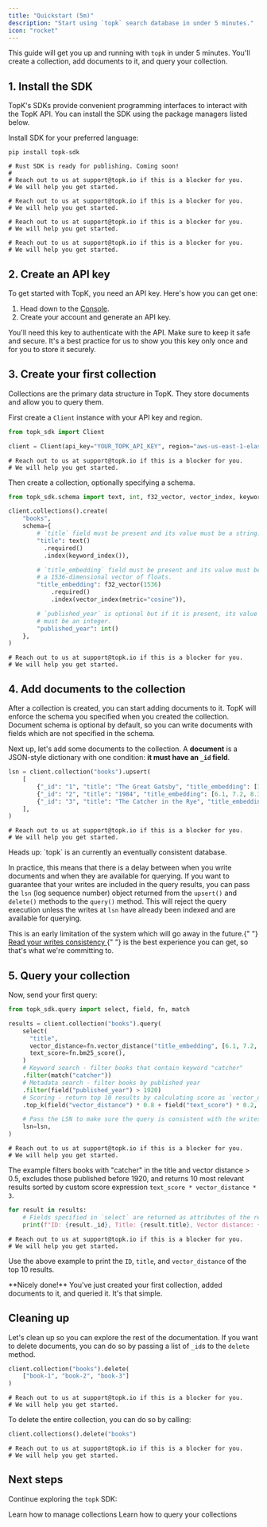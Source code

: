 ```yaml
---
title: "Quickstart (5m)"
description: "Start using `topk` search database in under 5 minutes."
icon: "rocket"
---
```



This guide will get you up and running with `topk` in under 5 minutes. You'll create a collection, add documents to it, and query your collection.

## 1. Install the SDK

TopK's SDKs provide convenient programming interfaces to interact with the TopK API. You can install the SDK using the package managers listed below.

Install SDK for your preferred language:

<CodeGroup>

```shell Python
pip install topk-sdk
```

```shell Rust
# Rust SDK is ready for publishing. Coming soon!
#
# Reach out to us at support@topk.io if this is a blocker for you.
# We will help you get started.
```

```shell JavaScript
# Reach out to us at support@topk.io if this is a blocker for you.
# We will help you get started.
```

```shell REST
# Reach out to us at support@topk.io if this is a blocker for you.
# We will help you get started.
```

```shell gRPC
# Reach out to us at support@topk.io if this is a blocker for you.
# We will help you get started.
```

</CodeGroup>

## 2. Create an API key

To get started with TopK, you need an API key. Here's how you can get one:

1. Head down to the <a href="https://console.topk.io" target="_blank">Console</a>.
2. Create your account and generate an API key.

You'll need this key to authenticate with the API. Make sure to keep it safe and secure. It's a best practice for us to show you this key only once and for you to store it securely.

## 3. Create your first collection

Collections are the primary data structure in TopK. They store documents and allow you to query them.

First create a `Client` instance with your API key and <Tooltip tip="TopK region is where your data is stored. It maps to a specific cloud region.">region</Tooltip>.

<CodeGroup>

```python Python
from topk_sdk import Client

client = Client(api_key="YOUR_TOPK_API_KEY", region="aws-us-east-1-elastica")
```

```shell JavaScript
# Reach out to us at support@topk.io if this is a blocker for you.
# We will help you get started.
```

</CodeGroup>

Then create a collection, optionally specifying a schema.

<CodeGroup>

```python Python
from topk_sdk.schema import text, int, f32_vector, vector_index, keyword_index

client.collections().create(
    "books",
    schema={
        # `title` field must be present and its value must be a string.
        "title": text()
          .required()
          .index(keyword_index()),

        # `title_embedding` field must be present and its value must be
        # a 1536-dimensional vector of floats.
        "title_embedding": f32_vector(1536)
            .required()
            .index(vector_index(metric="cosine")),

        # `published_year` is optional but if it is present, its value
        # must be an integer.
        "published_year": int()
    },
)
```

```shell JavaScript
# Reach out to us at support@topk.io if this is a blocker for you.
# We will help you get started.
```

</CodeGroup>

## 4. Add documents to the collection

After a collection is created, you can start adding documents to it. TopK will enforce the schema you specified when you created the collection. Document schema is optional by default, so you can write documents with fields which are not specified in the schema.

Next up, let's add some documents to the collection. A **document** is a JSON-style dictionary with one condition: **it must have an `_id` field**.

<CodeGroup>

```python Python
lsn = client.collection("books").upsert(
    [
        {"_id": "1", "title": "The Great Gatsby", "title_embedding": [3.1, 6.2, 9.3, ...], "published_year": 1925},
        {"_id": "2", "title": "1984", "title_embedding": [6.1, 7.2, 8.3, ...], "published_year": 1949},
        {"_id": "3", "title": "The Catcher in the Rye", "title_embedding": [1.1, 2.2, 3.3, ...], "published_year": 1951},
    ],
)
```

```shell JavaScript
# Reach out to us at support@topk.io if this is a blocker for you.
# We will help you get started.
```

</CodeGroup>

<Warning>
  Heads up: `topk` is an currently an eventually consistent database.

  In practice, this means that there is a delay between when you write documents and when they are available for querying.
  If you want to guarantee that your writes are included in the query results, you can pass the `lsn` (log sequence number)
  object returned from the `upsert()` and `delete()` methods to the `query()` method.
  This will reject the query execution unless the writes at `lsn` have already been indexed and are available for querying.

  This is an early limitation of the system which will go away in the future.{" "}
  <a href="https://www.geeksforgeeks.org/read-your-writes-consistency-in-system-design/">
    Read your writes consistency
  </a>{" "}
  is the best experience you can get, so that's what we're committing to.
</Warning>

## 5. Query your collection

Now, send your first query:

<CodeGroup>

```python Python
from topk_sdk.query import select, field, fn, match

results = client.collection("books").query(
    select(
      "title",
      vector_distance=fn.vector_distance("title_embedding", [6.1, 7.2, 8.3, ...]),
      text_score=fn.bm25_score(),
    )
    # Keyword search - filter books that contain keyword "catcher"
    .filter(match("catcher"))
    # Metadata search - filter books by published year
    .filter(field("published_year") > 1920)
    # Scoring - return top 10 results by calculating score as `vector_distance * 0.8 + text_score * 0.2`
    .top_k(field("vector_distance") * 0.8 + field("text_score") * 0.2, 10)

    # Pass the LSN to make sure the query is consistent with the writes.
    lsn=lsn,
)
```

```shell JavaScript
# Reach out to us at support@topk.io if this is a blocker for you.
# We will help you get started.
```

</CodeGroup>

The example filters books with "catcher" in the title and vector distance > 0.5, excludes those published before 1920, and returns 10 most relevant results sorted by custom score expression `text_score * vector_distance * 3`.

<CodeGroup>

```python Python
for result in results:
    # Fields specified in `select` are returned as attributes of the result object. `_id` is always returned.
    print(f"ID: {result._id}, Title: {result.title}, Vector distance: {result.vector_distance}")
```

```shell JavaScript
# Reach out to us at support@topk.io if this is a blocker for you.
# We will help you get started.
```

</CodeGroup>

Use the above example to print the `ID`, `title`, and `vector_distance` of the top 10 results.

<Check>
  **Nicely done!** You've just created your first collection, added documents to
  it, and queried it. It's that simple.
</Check>

## Cleaning up

Let's clean up so you can explore the rest of the documentation. If you want to delete documents, you can do so by passing a list of `_id`s to the `delete` method.

<CodeGroup>

```python Python
client.collection("books").delete(
    ["book-1", "book-2", "book-3"]
)
```

```shell JavaScript
# Reach out to us at support@topk.io if this is a blocker for you.
# We will help you get started.
```

</CodeGroup>

To delete the entire collection, you can do so by calling:

<CodeGroup>

```python Python
client.collections().delete("books")
```

```shell JavaScript
# Reach out to us at support@topk.io if this is a blocker for you.
# We will help you get started.
```

</CodeGroup>

<Support />

## Next steps

Continue exploring the `topk` SDK:

<CardGroup>

<Card title="Managing collections" icon="paintbrush" href="/collections/create">
  Learn how to manage collections
</Card>

<Card title="Querying" icon="square-code" href="/documents/query">
  Learn how to query your collections
</Card>

</CardGroup>
